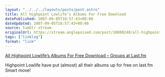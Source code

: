```yaml
---
layout: "../../../layouts/posts/post.astro"
title: All Highpoint Lowlife’s Albums For Free Download
datePublished: 2007-09-05T18:57:43+00:00
dateUpdated: 2007-09-05T18:57:43+00:00
source: tumblr stream
originalUrl: https://stream.anglepoised.com/post/10800240/all-highpoint-lowlifes-albums-for-free-download
tags: ["linklog"]
format: "link"
---
```


[All Highpoint Lowlife’s Albums For Free Download – Groups at Last.fm][1]

Highpoint Lowlife have put (almost) all their albums up for free on last.fm Smart move!

[1]: http://www.last.fm/group/Highpoint+Lowlife/forum/22675/_/323361
